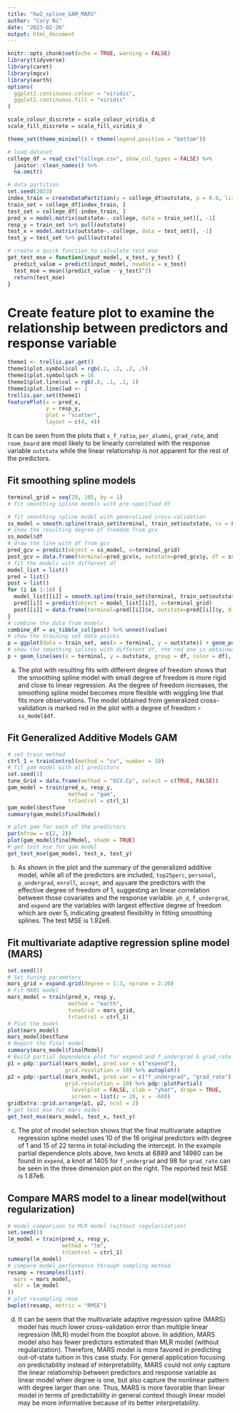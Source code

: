```yaml
---
title: "hw2_spline_GAM_MARS"
author: "Cary Ni"
date: "2023-02-26"
output: html_document
---
```


```r
knitr::opts_chunk$set(echo = TRUE, warning = FALSE)
library(tidyverse)
library(caret)
library(mgcv)
library(earth)
options(
  ggplot2.continuous.colour = "viridis",
  ggplot2.continuous.fill = "viridis"
)

scale_colour_discrete = scale_colour_viridis_d
scale_fill_discrete = scale_fill_viridis_d

theme_set(theme_minimal() + theme(legend.position = "bottom"))
```

```r
# load dataset
college_df = read_csv("College.csv", show_col_types = FALSE) %>% 
  janitor::clean_names() %>% 
  na.omit()

# data partition
set.seed(2023)
index_train = createDataPartition(y = college_df$outstate, p = 0.8, list = FALSE)
train_set = college_df[index_train, ]
test_set = college_df[-index_train, ]
pred_x = model.matrix(outstate~.-college, data = train_set)[, -1]
resp_y = train_set %>% pull(outstate)
test_x = model.matrix(outstate~.-college, data = test_set)[, -1]
test_y = test_set %>% pull(outstate)

# create a quick function to calculate test mse
get_test_mse = function(input_model, x_test, y_test) {
  predict_value = predict(input_model, newdata = x_test)
  test_mse = mean((predict_value - y_test)^2)
  return(test_mse)
}
```

# Create feature plot to examine the relationship between predictors and response variable

```r
theme1 <- trellis.par.get()
theme1$plot.symbol$col = rgb(.2, .2, .2, .5)
theme1$plot.symbol$pch = 16
theme1$plot.line$col = rgb(.8, .1, .1, 1)
theme1$plot.line$lwd <- 2
trellis.par.set(theme1)
featurePlot(x = pred_x, 
            y = resp_y, 
            plot = "scatter", 
            layout = c(4, 4))
```

It can be seen from the plots that `s_f_ratio`, `per_alumni`, `grad_rate`, and `room_board` are most likely to be linearly correlated with the response variable `outstate` while the linear relationship is not apparent for the rest of the predictors. 

## Fit smoothing spline models

```r
terminal_grid = seq(20, 105, by = 1)
# fit smoothing spline models with pre-specified df

# fit smoothing spline model with generalized cross-validation
ss_model = smooth.spline(train_set$terminal, train_set$outstate, cv = FALSE)
# show the resulting degree of freedom from gcv
ss_model$df
# draw the line with df from gcv
pred_gcv = predict(object = ss_model, x=terminal_grid)
post_gcv = data.frame(terminal=pred_gcv$x, outstate=pred_gcv$y, df = ss_model$df)
# fit the models with different df
model_list = list()
pred = list()
post = list()
for (i in 1:10) {
  model_list[[i]] = smooth.spline(train_set$terminal, train_set$outstate, df = 2*i)
  pred[[i]] = predict(object = model_list[[i]], x=terminal_grid)
  post[[i]] = data.frame(terminal=pred[[i]]$x, outstate=pred[[i]]$y, df = 2*i)
}
# combine the data from models 
combine_df = as_tibble_col(post) %>% unnest(value)
# show the training set data points
p = ggplot(data = train_set, aes(x = terminal, y = outstate)) + geom_point(color= rgb(.2, .4, .2, .5))
# show the smoothing splines with different df, the red one is obtained from gcv
p + geom_line(aes(x = terminal, y = outstate, group = df, color = df), data = combine_df) + geom_line(aes(x = terminal, y = outstate), color = 'red', data = post_gcv)
```

(a) The plot with resulting fits with different degree of freedom shows that the smoothing spline model with small degree of freedom is more rigid and close to linear regression. As the degree of freedom increases, the smoothing spline model becomes more flexible with wiggling line that fits more observations. The model obtained from generalized cross-validation is marked red in the plot with a degree of freedom `r ss_model$df`. 

## Fit Generalized Additive Models GAM

```r
# set train method
ctrl_1 = trainControl(method = "cv", number = 10)
# fit gam model with all predictors
set.seed(1)
tune_Grid = data.frame(method = "GCV.Cp", select = c(TRUE, FALSE))
gam_model = train(pred_x, resp_y, 
                   method = "gam",
                   trControl = ctrl_1)
gam_model$bestTune
summary(gam_model$finalModel)
```

```r
# plot.gam for each of the predictors
par(mfrow = c(2, 2))
plot(gam_model$finalModel, shade = TRUE)
# get test mse for gam model
get_test_mse(gam_model, test_x, test_y)
```

(b) As shown in the plot and the summary of the generalized additive model, while all of the predictors are included,  `top25perc`, `personal`, `p_undergrad`, `enroll`, `accept`, and `apps`are the predictors with the effective degree of freedom of 1, suggesting an linear correlation between those covariates and the response variable. `ph_d`, `f_undergrad`, and `expend` are the variables with largest effective degree of freedom which are over 5, indicating greatest flexibility in fitting smoothing splines. The test MSE is 1.92e6. 

## Fit multivariate adaptive regression spline model (MARS)

```r
set.seed(1)
# Set tuning parameters
mars_grid = expand.grid(degree = 1:3, nprune = 2:20)
# Fit MARS model
mars_model = train(pred_x, resp_y, 
                   method = "earth",
                   tuneGrid = mars_grid,
                   trControl = ctrl_1)
# Plot the model
plot(mars_model)
mars_model$bestTune
# Report the final model
summary(mars_model$finalModel)
# Build partial dependence plot for expend and f_undergrad & grad_rate
p1 = pdp::partial(mars_model, pred.var = c("expend"), 
                  grid.resolution = 10) %>% autoplot()
p2 = pdp::partial(mars_model, pred.var = c("f_undergrad", "grad_rate"), 
                  grid.resolution = 10) %>% pdp::plotPartial(
                    levelplot = FALSE, zlab = "yhat", drape = TRUE, 
                    screen = list(z = 20, x = -60))
gridExtra::grid.arrange(p1, p2, ncol = 2)
# get test mse for mars model
get_test_mse(mars_model, test_x, test_y)
```

(c) The plot of model selection shows that the final multivariate adaptive regression spline model uses 10 of the 16 original predictors with degree of 1 and 15 of 22 terms in total including the intercept. In the example partial dependence plots above, two knots at 6889 and 14980 can be found in `expend`, a knot at 1405 for `f_undergrad` and 98 for `grad_rate` can be seen in the three dimension plot on the right. The reported test MSE is 1.87e6. 

## Compare MARS model to a linear model(without regularization)

```r
# model comparison to MLR model (without regularization)
set.seed(1)
lm_model = train(pred_x, resp_y,
                 method = "lm",
                 trControl = ctrl_1)
summary(lm_model)
# compare model performance through sampling method
resamp = resamples(list(
  mars = mars_model,
  mlr = lm_model
))
# plot resampling rmse
bwplot(resamp, metric = "RMSE")
```

(d) It can be seem that the multivariate adaptive regression spline (MARS) model has much lower cross-validation error than multiple linear regression (MLR) model from the boxplot above. In addition, MARS model also has fewer predictors estimated than MLR model (without regularization). Therefore, MARS model is more favored in predicting out-of-state tuition in this case study. For general application focusing on predictability instead of interpretability, MARS could not only capture the linear relationship between predictors and response variable as linear model when degree is one, but also capture the nonlinear pattern with degree larger than one. Thus, MARS is more favorable than linear model in terms of predictability in general context though linear model may be more informative because of its better interpretability. 





